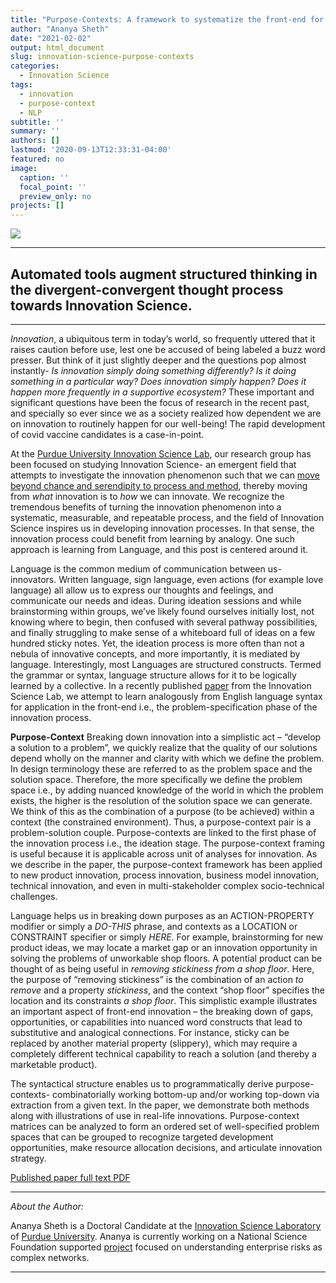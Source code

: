 ```yaml
---
title: "Purpose-Contexts: A framework to systematize the front-end for repeatable Innovation"
author: "Ananya Sheth"
date: "2021-02-02"
output: html_document
slug: innovation-science-purpose-contexts
categories:
  - Innovation Science
tags:
  - innovation
  - purpose-context
  - NLP
subtitle: ''
summary: ''
authors: []
lastmod: '2020-09-13T12:33:31-04:00'
featured: no
image:
  caption: ''
  focal_point: ''
  preview_only: no
projects: []
---
```

![](/img/innovation_language.jpeg)

***
Automated tools augment structured thinking in the divergent-convergent thought process towards Innovation Science.
---
***

*Innovation*, a ubiquitous term in today's world, so frequently uttered that it raises caution before use, lest one be accused of being labeled a buzz word presser. But think of it just slightly deeper and the questions pop almost instantly-  *Is innovation simply doing something differently?* *Is it doing something in a particular way?*  *Does innovation simply happen?*  *Does it happen more frequently in a supportive ecosystem?*  These important and significant questions have been the focus of research in the recent past, and specially so ever since we as a society realized how dependent we are on innovation to routinely happen for our well-being!  The rapid development of covid vaccine candidates is a case-in-point.  

At the [Purdue University Innovation Science Lab](https://engineering.purdue.edu/Innovation/about/innoscience), our research group has been focused on studying Innovation Science- an emergent field that attempts to investigate the innovation phenomenon such that we can [move beyond chance and serendipity to process and method](https://medium.com/purdue-engineering/innovation-science-theres-a-method-to-that-lightbulb-going-off-in-your-head-ce65a978422), thereby moving from *what* innovation is to *how* we can innovate. We recognize the tremendous benefits of turning the innovation phenomenon into a systematic, measurable, and repeatable process, and the field of Innovation Science inspires us in developing innovation processes. In that sense, the innovation process could benefit from learning by analogy. One such approach is learning from Language, and this post is centered around it.
 
Language is the common medium of communication between us- innovators.  Written language, sign language, even actions (for example love language) all allow us to express our thoughts and feelings, and communicate our needs and ideas. During ideation sessions and while brainstorming within groups, we've likely found ourselves initially lost, not knowing where to begin, then confused with several pathway possibilities, and finally struggling to make sense of a whiteboard full of ideas on a few hundred sticky notes. Yet, the ideation process is more often than not a nebula of innovative concepts, and more importantly, it is mediated by language. Interestingly, most Languages are structured constructs. Termed the grammar or syntax, language structure allows for it to be logically learned by a collective. In a recently published [paper](https://doi.org/10.1108/IJIS-03-2020-0019) from the Innovation Science Lab, we attempt to learn analogously from English language syntax for application in the front-end i.e., the problem-specification phase of the innovation process.

**Purpose-Context**
Breaking down innovation into a simplistic act -- "develop a solution to a problem", we quickly realize that the quality of our solutions depend wholly on the manner and clarity with which we define the problem.  In design terminology these are referred to as the problem space and the solution space. Therefore, the more specifically we define the problem space i.e.,  by adding nuanced knowledge of the world in which the problem exists, the higher is the resolution of the solution space we can generate. We think of this as the combination of a purpose (to be achieved) within a context (the constrained environment). Thus, a purpose-context pair is a problem-solution couple. Purpose-contexts are linked to the first phase of the innovation process i.e., the ideation stage. The purpose-context framing is useful because it is applicable across unit of analyses for innovation. As we describe in the paper, the purpose-context framework has been applied to new product innovation, process innovation, business model innovation, technical innovation, and even in multi-stakeholder complex socio-technical challenges.

Language helps us in breaking down purposes as an ACTION-PROPERTY modifier or simply a *DO-THIS* phrase, and contexts as a LOCATION or CONSTRAINT specifier or simply *HERE*. For example, brainstorming for new product ideas, we may locate a market gap or an innovation opportunity in solving the problems of unworkable shop floors. A potential product can be thought of as being useful in *removing stickiness from a shop floor*. Here, the purpose of "removing stickiness" is the combination of an action *to remove* and a property *stickiness*, and the context "shop floor" specifies the location and its constraints *a shop floor*.  This simplistic example illustrates an important aspect of front-end innovation -- the breaking down of gaps, opportunities, or capabilities into nuanced word constructs that lead to substitutive and analogical connections. For instance, sticky can be replaced by another material property (slippery), which may require a completely different technical capability to reach a solution (and thereby a marketable product). 

The syntactical structure enables us to programmatically derive purpose-contexts- combinatorially working bottom-up and/or working top-down via extraction from a given text. In the paper, we demonstrate both methods along with illustrations of use in real-life innovations. Purpose-context matrices can be analyzed to form an ordered set of well-specified problem spaces that can be grouped to recognize targeted development opportunities, make resource allocation decisions, and articulate innovation strategy.

[Published paper full text PDF](/papers/2021_IJIS.pdf)

***
*About the Author:*

Ananya Sheth is a Doctoral Candidate at the [Innovation Science Laboratory](https://engineering.purdue.edu/Innovation/about/innoscience) of [Purdue University](https://www.purdue.edu/). Ananya is currently working on a National Science Foundation supported [project](https://www.nsf.gov/awardsearch/showAward?AWD_ID=2049782&HistoricalAwards=false) focused on understanding enterprise risks as complex networks.

***